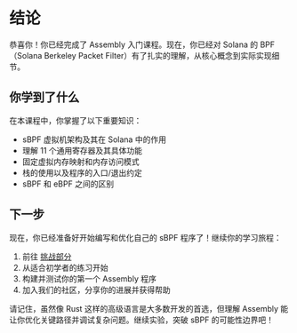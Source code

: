 
# 结论

恭喜你！你已经完成了 Assembly 入门课程。现在，你已经对 Solana 的 BPF（Solana Berkeley Packet Filter）有了扎实的理解，从核心概念到实际实现细节。

## 你学到了什么

在本课程中，你掌握了以下重要知识：
- sBPF 虚拟机架构及其在 Solana 中的作用
- 理解 11 个通用寄存器及其具体功能
- 固定虚拟内存映射和内存访问模式
- 栈的使用以及程序的入口/退出约定
- sBPF 和 eBPF 之间的区别

## 下一步

现在，你已经准备好开始编写和优化自己的 sBPF 程序了！继续你的学习旅程：

1. 前往 [挑战部分](/en/challenges)
2. 从适合初学者的练习开始
3. 构建并测试你的第一个 Assembly 程序
4. 加入我们的社区，分享你的进展并获得帮助

请记住，虽然像 Rust 这样的高级语言是大多数开发的首选，但理解 Assembly 能让你优化关键路径并调试复杂问题。继续实验，突破 sBPF 的可能性边界吧！
